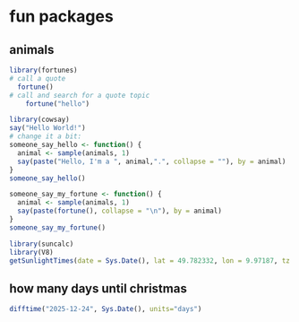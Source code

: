 # fun packages

## animals

```r
library(fortunes)
# call a quote
  fortune()
# call and search for a quote topic
    fortune("hello")
```

```r
library(cowsay)
say("Hello World!")
# change it a bit:
someone_say_hello <- function() {
  animal <- sample(animals, 1)
  say(paste("Hello, I'm a ", animal,".", collapse = ""), by = animal)
}
someone_say_hello()
```

```r
someone_say_my_fortune <- function() {
  animal <- sample(animals, 1)
  say(paste(fortune(), collapse = "\n"), by = animal)
}
someone_say_my_fortune()
```

```r
library(suncalc)
library(V8)
getSunlightTimes(date = Sys.Date(), lat = 49.782332, lon = 9.97187, tz = "CET")
```

## how many days until christmas

```r
difftime("2025-12-24", Sys.Date(), units="days")
```
